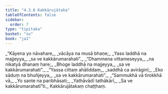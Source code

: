 ```yaml
---
title: "4.3.6 Kakkārujātaka"
tableOfContents: false
sidebar:
  order: 7
type: "tipitaka"
basket: "su"
book: "ja1"
---
```



<DynamicBreadcrumb />

<Division number="101" book="ja1">

<Paragraph number="1012" type="verses" book="ja1">
_“Kāyena yo nāvahare,_  
_vācāya na musā bhaṇe;_  
_Yaso laddhā na majjeyya,_  
_sa ve kakkārumarahati”._  

</Paragraph>

</Division>
<Division number="102" book="ja1">

<Paragraph number="1013" type="verses" book="ja1">
_“Dhammena vittameseyya,_  
_na nikatyā dhanaṃ hare;_  
_Bhoge laddhā na majjeyya,_  
_sa ve kakkārumarahati”._  

</Paragraph>

</Division>
<Division number="103" book="ja1">

<Paragraph number="1014" type="verses" book="ja1">
_“Yassa cittaṃ ahāliddaṃ,_  
_saddhā ca avirāginī;_  
_Eko sāduṃ na bhuñjeyya,_  
_sa ve kakkārumarahati”._  

</Paragraph>

</Division>
<Division number="104" book="ja1">

<Paragraph number="1015" type="verses" book="ja1">
_“Sammukhā vā tirokkhā vā,_  
_Yo sante na paribhāsati;_  
_Yathāvādī tathākārī,_  
_Sa ve kakkārumarahatī”ti._  


</Paragraph>
</Division>

<Paragraph number="1016" type="center" book="ja1">
Kakkārujātakaṃ chaṭṭhaṃ.
</Paragraph>